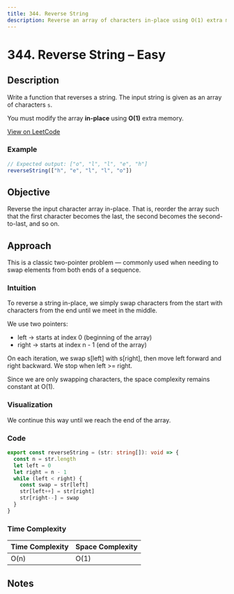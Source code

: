 ```yaml
---
title: 344. Reverse String
description: Reverse an array of characters in-place using O(1) extra memory.
---
```


# 344. Reverse String – Easy

## Description

Write a function that reverses a string. The input string is given as an array of characters `s`.

You must modify the array **in-place** using **O(1)** extra memory.

[View on LeetCode](https://leetcode.com/problems/reverse-string/)

### Example

```ts
// Expected output: ["o", "l", "l", "e", "h"]
reverseString(["h", "e", "l", "l", "o"])
```

## Objective

Reverse the input character array in-place. That is, reorder the array such that the first character becomes the last, the second becomes the second-to-last, and so on.

## Approach

This is a classic two-pointer problem — commonly used when needing to swap elements from both ends of a sequence.

### Intuition

To reverse a string in-place, we simply swap characters from the start with characters from the end until we meet in the middle.

We use two pointers:

- left → starts at index 0 (beginning of the array)
- right → starts at index n - 1 (end of the array)

On each iteration, we swap s[left] with s[right], then move left forward and right backward. We stop when left >= right.

Since we are only swapping characters, the space complexity remains constant at O(1).

### Visualization

We continue this way until we reach the end of the array.

### Code

```ts title="344. Reverse String"
export const reverseString = (str: string[]): void => {
  const n = str.length
  let left = 0
  let right = n - 1
  while (left < right) {
    const swap = str[left]
    str[left++] = str[right]
    str[right--] = swap
  }
}
```

### Time Complexity

| Time Complexity | Space Complexity |
| --------------- | ---------------- |
| O(n)            | O(1)             |

## Notes
